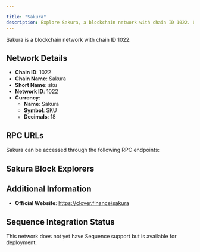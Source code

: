 ```yaml
---

title: "Sakura"
description: Explore Sakura, a blockchain network with chain ID 1022. Learn about its native currency, Sakura, and how to interact with the network.
---
```




Sakura is a blockchain network with chain ID 1022.

## Network Details

- **Chain ID**: 1022
- **Chain Name**: Sakura
- **Short Name**: sku
- **Network ID**: 1022
- **Currency**: 
  - **Name**: Sakura
  - **Symbol**: SKU
  - **Decimals**: 18

## RPC URLs

Sakura can be accessed through the following RPC endpoints:



## Sakura Block Explorers



## Additional Information

- **Official Website**: https://clover.finance/sakura

## Sequence Integration Status

This network does not yet have Sequence support but is available for deployment.
